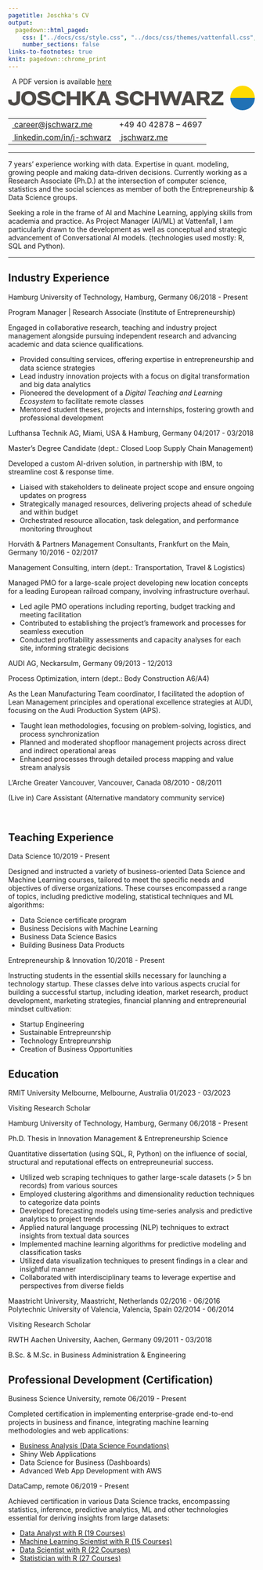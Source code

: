 ```yaml
---
pagetitle: Joschka's CV
output:
  pagedown::html_paged:
    css: ["../docs/css/style.css", "../docs/css/themes/vattenfall.css", "https://use.fontawesome.com/releases/v6.1.1/css/all.css"]
    number_sections: false
links-to-footnotes: true
knit: pagedown::chrome_print
---
```


<!-- disable phone number linking in Mobile Safari? -->
<meta name="format-detection" content="telephone=no">

<!-- Load CSS & Fonts -->
<!-- see lhi.css -->

<!-- CONTENT -->
<div class="pdf-link"><i class="fas fa-file-pdf fa-fw"></i>&nbsp; A PDF version is available <a href="https://github.com/jwarz/cv/raw/main/pdf/lht_2.pdf" download="classic.pdf">here</a></div>
<div class="cv-page-wrapper">
<div class="cv-head-wrapper">
<div class="cv-head-left">
<div class="svg-container-outer">
<svg xmlns="http://www.w3.org/2000/svg" viewBox="0 0 1094 108.4">
<style type="text/css">
.st0{fill-rule:evenodd;clip-rule:evenodd;fill:#FFDA00;}
.st1{fill-rule:evenodd;clip-rule:evenodd;fill:#2071B5;}
.st2{fill:#4E4B48;}
</style>
<g id="Group-33" transform="translate(599.000000, 0.000000)">
<path id="Fill-1" class="st0" d="M440.8,0c-29.9,0-54.2,24.3-54.2,54.2H495C495,24.3,470.7,0,440.8,0"/>
<path id="Fill-3" class="st1" d="M440.8,108.4c-29.9,0-54.2-24.3-54.2-54.2H495C495,84.1,470.7,108.4,440.8,108.4"/>
</g>
<g>
<g>
<path class="st2" d="M26.3,87.7c-8.7,0-15.2-1.9-19.6-5.8C2.2,78.1,0,72.6,0,65.4v-4.3h15.5v2.3c0,7.6,3.6,11.4,10.7,11.4c3.6,0,6.2-1,7.8-3c1.6-2,2.4-5.5,2.4-10.4V25h16v37.4c0,8.8-2.2,15.2-6.7,19.2C41.3,85.7,34.8,87.7,26.3,87.7z"/>
<path class="st2" d="M104,85.9c-4,1.3-8.3,1.9-13,1.9c-4.7,0-9-0.6-13-1.9c-4-1.3-7.5-3.2-10.6-5.8c-3.1-2.6-5.5-5.9-7.2-10c-1.7-4.1-2.6-8.9-2.6-14.2c0-5.3,0.9-10.1,2.6-14.2c1.7-4.2,4.1-7.5,7.2-10.1c3.1-2.6,6.6-4.5,10.6-5.8c4-1.3,8.3-2,13-2c4.7,0,9,0.7,13,2c4,1.3,7.5,3.3,10.6,5.8c3.1,2.6,5.5,5.9,7.2,10.1c1.7,4.2,2.6,8.9,2.6,14.2c0,5.3-0.9,10.1-2.6,14.2c-1.7,4.1-4.1,7.5-7.2,10C111.5,82.7,108,84.6,104,85.9z M79.2,70c3,3,7,4.5,11.9,4.5S100,73,103,70c3-3,4.5-7.7,4.5-14.2c0-6.5-1.5-11.2-4.5-14.2c-3-3-7-4.5-11.9-4.5s-8.9,1.5-11.9,4.5c-3,3-4.5,7.7-4.5,14.2C74.7,62.3,76.2,67,79.2,70z"/>
<path class="st2" d="M158.4,87.7c-10.1,0-17.8-1.9-23-5.8c-5.2-3.8-7.7-8.9-7.5-15.1h16.5c0,2.3,1.2,4.4,3.5,6c2.3,1.7,6,2.5,10.8,2.5c3.8,0,6.7-0.5,8.8-1.6c2-1.1,3-2.6,3-4.6c0-1.7-0.7-3-2.2-4.1c-1.5-1.1-3.3-2-5.7-2.6c-2.3-0.7-4.9-1.3-7.7-1.8c-2.8-0.6-5.6-1.3-8.4-2.1c-2.8-0.8-5.4-1.9-7.7-3.1c-2.3-1.2-4.2-2.9-5.7-5.1c-1.5-2.2-2.2-4.8-2.2-7.8c0-5.7,2.4-10.2,7.3-13.5c4.9-3.3,11.6-5,20-5c8.8,0,15.4,1.7,20,5.2c4.6,3.5,6.7,8.2,6.5,14h-15.9c-0.1-4.6-3.9-6.9-11.3-6.9c-6.2,0-9.3,1.5-9.3,4.6c0,1.7,1,3.1,3,4.3c2,1.1,4.4,1.9,7.4,2.5c2.9,0.5,6.2,1.2,9.6,2.1c3.5,0.9,6.7,1.9,9.6,3.1c2.9,1.2,5.4,3,7.4,5.6c2,2.6,3,5.7,3,9.4c0,6.2-2.6,11.1-7.9,14.6C175.3,86,167.9,87.7,158.4,87.7z"/>
<path class="st2" d="M224.8,87.8c-4.6,0-8.8-0.6-12.7-1.9c-3.9-1.3-7.4-3.2-10.4-5.8c-3-2.5-5.4-5.9-7.1-10c-1.7-4.1-2.6-8.9-2.6-14.2c0-5.3,0.9-10,2.6-14.2c1.7-4.2,4.1-7.5,7.1-10.1c3-2.6,6.5-4.5,10.4-5.8c3.9-1.3,8.2-2,12.8-2c8.3,0,15.1,2,20.2,6.1c5.2,4.1,8.2,9.7,9,16.8h-15.9c-0.5-2.7-2-5-4.3-6.8c-2.3-1.9-5.4-2.8-9.3-2.8c-4.6,0-8.4,1.5-11.3,4.5c-2.9,3-4.4,7.7-4.4,14.1c0,6.4,1.5,11,4.4,14.1c2.9,3,6.6,4.5,11.2,4.5c3.8,0,6.9-0.9,9.3-2.8c2.4-1.9,3.8-4.1,4.4-6.8H254c-0.8,7.1-3.8,12.7-9,16.8C239.8,85.7,233.1,87.8,224.8,87.8z"/>
<path class="st2" d="M304.4,25h16v61.6h-16V60.1h-28.7v26.5h-16V25h16v22.2h28.7V25z"/>
<path class="st2" d="M370.4,86.6l-17.7-27.1l-7.9,7.5v19.6h-16V25h16v23.8L368.9,25h20l-24.7,24.2l25.3,37.4H370.4z"/>
<path class="st2" d="M439.1,86.6l-3.9-11.2h-24.6l-4.2,11.2h-16L414,25h18.4l23.2,61.6H439.1z M415.3,62.9h15.5l-7.5-21.4L415.3,62.9z"/>
<path class="st2" d="M505.4,87.7c-10.1,0-17.8-1.9-23-5.8s-7.7-8.9-7.5-15.1h16.5c0,2.3,1.2,4.4,3.5,6c2.3,1.7,6,2.5,10.8,2.5c3.8,0,6.7-0.5,8.8-1.6c2-1.1,3-2.6,3-4.6c0-1.7-0.7-3-2.2-4.1s-3.3-2-5.7-2.6c-2.3-0.7-4.9-1.3-7.7-1.8c-2.8-0.6-5.6-1.3-8.4-2.1c-2.8-0.8-5.4-1.9-7.7-3.1c-2.3-1.2-4.2-2.9-5.7-5.1c-1.5-2.2-2.2-4.8-2.2-7.8c0-5.7,2.4-10.2,7.3-13.5c4.9-3.3,11.6-5,20-5c8.8,0,15.4,1.7,20,5.2c4.6,3.5,6.7,8.2,6.5,14h-15.9c-0.1-4.6-3.9-6.9-11.3-6.9c-6.2,0-9.3,1.5-9.3,4.6c0,1.7,1,3.1,3,4.3c2,1.1,4.4,1.9,7.4,2.5c3,0.5,6.2,1.2,9.6,2.1c3.5,0.9,6.7,1.9,9.6,3.1c2.9,1.2,5.4,3,7.4,5.6c2,2.6,3,5.7,3,9.4c0,6.2-2.6,11.1-7.9,14.6C522.3,86,514.9,87.7,505.4,87.7z"/>
<path class="st2" d="M571.8,87.8c-4.6,0-8.8-0.6-12.7-1.9c-3.9-1.3-7.4-3.2-10.4-5.8c-3-2.5-5.4-5.9-7.1-10c-1.7-4.1-2.6-8.9-2.6-14.2c0-5.3,0.9-10,2.6-14.2c1.7-4.2,4.1-7.5,7.1-10.1c3-2.6,6.5-4.5,10.4-5.8c3.9-1.3,8.2-2,12.8-2c8.3,0,15.1,2,20.2,6.1c5.2,4.1,8.2,9.7,9,16.8h-15.9c-0.5-2.7-2-5-4.3-6.8c-2.3-1.9-5.4-2.8-9.2-2.8c-4.6,0-8.4,1.5-11.3,4.5c-2.9,3-4.4,7.7-4.4,14.1c0,6.4,1.5,11,4.4,14.1s6.6,4.5,11.2,4.5c3.8,0,6.9-0.9,9.3-2.8c2.4-1.9,3.8-4.1,4.4-6.8H601c-0.8,7.1-3.8,12.7-9,16.8C586.8,85.7,580.1,87.8,571.8,87.8z"/>
<path class="st2" d="M651.4,25h16v61.6h-16V60.1h-28.7v26.5h-16V25h16v22.2h28.7V25z"/>
<path class="st2" d="M691.3,86.6L672.8,25h16.1l12,40.2L715.4,25h14.7l14.7,40.2L756.6,25h15.2l-18.2,61.6h-17l-14.1-39.3l-14.1,39.3H691.3z"/>
<path class="st2" d="M815.8,86.6l-3.9-11.2h-24.6l-4.2,11.2h-16L790.7,25h18.4l23.2,61.6H815.8z M792,62.9h15.5l-7.5-21.4L792,62.9z"/>
<path class="st2" d="M898.9,86.6h-18.5l-13.9-23h-13.3v23h-16V25H870c7.1,0,12.7,1.7,17,5c4.3,3.3,6.5,8.1,6.5,14.2c0,8.1-3.6,13.7-10.7,16.9L898.9,86.6z M853.2,37.4v13.9h15.2c5.7,0,8.6-2.3,8.6-7c0-4.6-2.9-7-8.6-7H853.2z"/>
<path class="st2" d="M900.9,86.6V73.7l33.4-35.8h-30.8V25h50.4v12.9l-33.3,35.8h34.2v12.9H900.9z"/>
</g>
</g>
</svg>
</div>
<table class="cv-contact-table">
<tr>
<td><i class="fa fa-envelope fa-fw"></i><a class="no-hyper" href="mailto:career@jschwarz.me">&nbsp;career@jschwarz.me</a></td>
<td><i class="fa fa-phone fa-fw"></i> +49 40 42878 – 4697</td>
</tr>
<tr>
<td><i class="fa-brands fa-linkedin fa-fw"></i><a class="no-hyper" target="_blank" href="https://linkedin.com/in/j-schwarz">&nbsp;linkedin.com/in/j-schwarz</a></td>
<td><i class="fa-solid fa-globe fa-fw"></i><a class="no-hyper" target="_blank" href="https://jschwarz.me">&nbsp;jschwarz.me</a></td>
</tr>
</table>
</div>
<div class="cv-head-right2"></div>
</div>
<hr>
<p>
7 years' experience working with data. Expertise in quant. modeling, growing people and making data-driven decisions. Currently working as a <span class="cv-entry-employer">Research Associate (Ph.D.)</span> at the intersection of computer science, statistics and the social sciences as member of both the <span class="cv-entry-employer">Entrepreneurship & Data Science</span> groups.</p>
<p>Seeking a role in the frame of AI and Machine Learning, applying skills from academia and practice. As <span class="cv-entry-employer">Project Manager (AI/ML)</span> at Vattenfall, I am particularly drawn to the development as well as conceptual and strategic advancement of Conversational AI models. (technologies used mostly: <span class="cv-entry-employer">R, SQL and Python</span>).</p>
<hr>
<!-- Chapter: PROFESSIONAL EXPERIENCE -->
<h2 class="h-first">
<span class="fa-stack fa-2x small">
<i class="fa fa-suitcase fa-stack-1x" style="--fa-stack-z-index: 2;"></i>
<i class="fa-solid fa-square fa-stack-2x" style="--fa-stack-z-index: 1;"></i>
</span>
<span>Industry Experience</span>
</h2>
<!-- Exp 1: TUHH -->
<div class="cv-entry-main">
<p class="cv-entry-top-line">
<span class="cv-entry-employer">Hamburg University of Technology, </span>
<span class="cv-entry-location">Hamburg, Germany</span>
<span class="cv-entry-date">06/2018 - Present</span>
</p>
<p class="cv-entry-job-title">
Program Manager | Research Associate (Institute of Entrepreneurship)
</p>
<p class="cv-entry-desc">Engaged in collaborative research, teaching and industry project management alongside pursuing independent research and advancing academic and data science qualifications.</p>
<ul>
<li>Provided consulting services, offering expertise in entrepreneurship and data science strategies</li>
<li>Lead industry innovation projects with a focus on digital transformation and big data analytics</li>
<li>Pioneered the development of a <i>Digital Teaching and Learning Ecosystem</i> to facilitate remote classes</li>
<li>Mentored student theses, projects and internships, fostering growth and professional development</li>
</ul>
</div>
<!-- Exp 2: Lufthansa -->
<div class="cv-entry-main">
<p class="cv-entry-top-line">
<span class="cv-entry-employer">Lufthansa Technik AG, </span>
<span class="cv-entry-location">Miami, USA & Hamburg, Germany</span>
<span class="cv-entry-date">04/2017 - 03/2018</span>
</p>
<p class="cv-entry-job-title">
Master’s Degree Candidate (dept.: Closed Loop Supply Chain Management)
</p>
<p class="cv-entry-desc">Developed a custom AI-driven solution, in partnership with IBM, to streamline cost & response time.</p>
<ul>
<li>Liaised with stakeholders to delineate project scope and ensure ongoing updates on progress</li>
<li>Strategically managed resources, delivering projects ahead of schedule and within budget</li>
<li>Orchestrated resource allocation, task delegation, and performance monitoring throughout</li>
</ul>
</div>
<!-- Exp 3: Horvath -->
<div class="cv-entry-main">
<p class="cv-entry-top-line">
<span class="cv-entry-employer">Horváth & Partners Management Consultants, </span>
<span class="cv-entry-location">Frankfurt on the Main, Germany</span>
<span class="cv-entry-date">10/2016 - 02/2017</span>
</p>
<p class="cv-entry-job-title">
Management Consulting, intern (dept.: Transportation, Travel & Logistics)
</p>
<p class="cv-entry-desc">Managed PMO for a large-scale project developing new location concepts for a leading European railroad company, involving infrastructure overhaul.</p>
<ul>
<li>Led agile PMO operations including reporting, budget tracking and meeting facilitation</li>
<li>Contributed to establishing the project's framework and processes for seamless execution</li>
<li>Conducted profitability assessments and capacity analyses for each site, informing strategic decisions</li>
</ul>
</div>
<!-- Exp 4: AUDI -->
<div class="cv-entry-main">
<p class="cv-entry-top-line">
<span class="cv-entry-employer">AUDI AG, </span>
<span class="cv-entry-location">Neckarsulm, Germany</span>
<span class="cv-entry-date">09/2013 - 12/2013</span>
</p>
<p class="cv-entry-job-title">
Process Optimization, intern (dept.: Body Construction A6/A4)
</p>
<p class="cv-entry-desc">As the Lean Manufacturing Team coordinator, I facilitated the adoption of Lean Management principles and operational excellence strategies at AUDI, focusing on the Audi Production System (APS).</p>
<p>
<ul>
<li>Taught lean methodologies, focusing on problem-solving, logistics, and process synchronization</li>
<li>Planned and moderated shopfloor management projects across direct and indirect operational areas</li>
<li>Enhanced processes through detailed process mapping and value stream analysis</li>
</ul>
</p>
</div>
<!-- Exp 6: L'Arche -->
<div class="cv-entry-main">
<p class="cv-entry-top-line">
<span class="cv-entry-employer">L'Arche Greater Vancouver, </span>
<span class="cv-entry-location">Vancouver, Canada</span>
<span class="cv-entry-date">08/2010 - 08/2011</span>
</p>
<p class="cv-entry-job-title">
(Live in) Care Assistant (Alternative mandatory community service)
</p>
</div>
<br class="pageBreak">
<!-- Chapter: TEACHING -->
<h2>
<span class="fa-stack fa-2x small">
<i class="fa fa-chalkboard-teacher fa-stack-1x" style="--fa-stack-z-index: 2;"></i>
<i class="fa-solid fa-square fa-stack-2x" style="--fa-stack-z-index: 1;"></i>
</span>
<span>Teaching Experience</span>
</h2>
<!-- Exp 1 -->
<div class="cv-entry-main">
<p class="cv-entry-top-line">
<span class="cv-entry-employer">Data Science</span>
<!-- <span>Hamburg, Germany</span> -->
<span class="cv-entry-date">10/2019 - Present</span>
</p>
<p class="cv-entry-desc">Designed and instructed a variety of business-oriented Data Science and Machine Learning courses, tailored to meet the specific needs and objectives of diverse organizations. These courses encompassed a range of topics, including predictive modeling, statistical techniques and ML algorithms:</p>
<ul class="two-col no-bottom">
<li>Data Science certificate program</li>
<li>Business Decisions with Machine Learning</li>
<li>Business Data Science Basics</li>
<li>Building Business Data Products</li>
</ul>
</div>
<!-- Exp 1 -->
<div class="cv-entry-main">
<p class="cv-entry-top-line">
<span class="cv-entry-employer">Entrepreneurship & Innovation</span>
<!-- <span>Hamburg, Germany</span> -->
<span class="cv-entry-date">10/2018 - Present</span>
</p>
<p class="cv-entry-desc">Instructing students in the essential skills necessary for launching a technology startup. These classes delve into various aspects crucial for building a successful startup, including ideation, market research, product development, marketing strategies, financial planning and entrepreneurial mindset cultivation:</p>
<ul class="two-col no-bottom">
<li>Startup Engineering</li>
<li>Sustainable Entrepreunrship</li>
<li>Technology Entrepreunrship</li>
<li>Creation of Business Opportunities</li>
</ul>
</div>
<!-- Chapter: EDUCATION -->
<h2>
<span class="fa-stack fa-2x small">
<i class="fa fa-graduation-cap fa-stack-1x" style="--fa-stack-z-index: 2;"></i>
<i class="fa-solid fa-square fa-stack-2x" style="--fa-stack-z-index: 1;"></i>
</span>
<span>Education</span>
</h2>
<!-- Exp 0 -->
<div class="cv-entry-main">
<p class="cv-entry-top-line">
<span class="cv-entry-employer">RMIT University Melbourne, </span>
<span class="cv-entry-location">Melbourne, Australia</span>
<span class="cv-entry-date">01/2023 - 03/2023</span>
</p>
<p class="cv-entry-job-title">
Visiting Research Scholar
</p>
</div>
<!-- Exp 1 -->
<div class="cv-entry-main">
<p class="cv-entry-top-line">
<span class="cv-entry-employer">Hamburg University of Technology, </span>
<span class="cv-entry-location">Hamburg, Germany</span>
<span class="cv-entry-date">06/2018 - Present</span>
</p>
<p class="cv-entry-job-title">
Ph.D. Thesis in Innovation Management & Entrepreneurship Science
</p>
<p class="cv-entry-desc">Quantitative dissertation (using SQL, R, Python) on the influence of social, structural and reputational effects on entrepreuneurial success.</p>
<ul>
<li>Utilized web scraping techniques to gather large-scale datasets (> 5 bn records) from various sources</li>
<li>Employed clustering algorithms and dimensionality reduction techniques to categorize  data points</li>
<li>Developed forecasting models using time-series analysis and predictive analytics to project trends</li>
<li>Applied natural language processing (NLP) techniques to extract insights from textual data sources</li>
<li>Implemented machine learning algorithms for predictive modeling and classification tasks</li>
<li>Utilized data visualization techniques to present findings in a clear and insightful manner</li>
<li>Collaborated with interdisciplinary teams to leverage expertise and perspectives from diverse fields</li>
</ul>
</div>
<!-- Exp 2 -->
<div class="cv-entry-main">
<p class="cv-entry-top-line">
<span class="cv-entry-employer">Maastricht University, </span>
<span class="cv-entry-location">Maastricht, Netherlands</span>
<span class="cv-entry-date">02/2016 - 06/2016</span><br>
<span class="cv-entry-employer">Polytechnic University of Valencia, </span>
<span class="cv-entry-location">Valencia, Spain</span>
<span class="cv-entry-date">02/2014 - 06/2014</span>
</p>
<p class="cv-entry-job-title">
Visiting Research Scholar
</p>
</div>
<!-- Exp 4 -->
<div class="cv-entry-main">
<p class="cv-entry-top-line">
<span class="cv-entry-employer">RWTH Aachen University, </span>
<span class="cv-entry-location">Aachen, Germany</span>
<span class="cv-entry-date">09/2011 - 03/2018</span>
</p>
<p class="cv-entry-job-title">
B.Sc. & M.Sc. in Business Administration & Engineering
</p>
</div>
<!-- Chapter: PROF DEV -->
<h2>
<span class="fa-stack fa-2x small">
<i class="fa fa-book fa-stack-1x" style="--fa-stack-z-index: 2;"></i>
<i class="fa-solid fa-square fa-stack-2x" style="--fa-stack-z-index: 1;"></i>
</span>
<span>Professional Development (Certification)</span>
</h2>
<!-- Exp 1: BUSINESS SCIENCE UNIVERSITY -->
<div class="cv-entry-main">
<p class="cv-entry-top-line">
<span class="cv-entry-employer">Business Science University, </span>
<span>remote</span>
<span class="cv-entry-date">06/2019 - Present</span>
</p>
<p class="cv-entry-desc">Completed certification in implementing enterprise-grade end-to-end projects in business and finance, integrating machine learning methodologies and web applications:</p>
<ul class="two-col">
<li><a class="no-hyper" target="_blank" href="https://www.dropbox.com/s/nlskcws7fsvcsaq/certificate-of-completion-for-ds4b-101-r-business-analysis-with-r.pdf">Business Analysis (Data Science Foundations)</a></li>
<li>Shiny Web Applications</li>
<li>Data Science for Business (Dashboards)</li>
<li>Advanced Web App Development with AWS</li>
</ul>
</div>
<!-- Exp 2: DATACAMP -->
<div class="cv-entry-main">
<p class="cv-entry-top-line">
<span class="cv-entry-employer">DataCamp, </span>
<span>remote</span>
<span class="cv-entry-date">06/2019 - Present</span>
</p>
<p class="cv-entry-desc">Achieved certification in various Data Science tracks, encompassing statistics, inference, predictive analytics, ML and other technologies essential for deriving insights from large datasets:</p>
<ul class="two-col">
<li><a class="no-hyper" target="_blank" href="https://www.datacamp.com/statement-of-accomplishment/track/34d209775a4c2da4dc9785417d18a38ecae0dee0">Data Analyst with R (19 Courses)</a></li>
<li><a class="no-hyper" target="_blank" href="https://www.datacamp.com/statement-of-accomplishment/track/d76aee0c9ae23f645d110c7cc84f29ab56e98ffc">Machine Learning Scientist with R (15 Courses)</a></li>
<li><a class="no-hyper" target="_blank" href="https://www.datacamp.com/statement-of-accomplishment/track/0abda65dd30dc07e9042a833613f24e2d922c47c">Data Scientist with R (22 Courses)</a></li>
<li><a class="no-hyper" target="_blank" href="">Statistician with R (27 Courses)</li>
</ul>
</div>
</div>